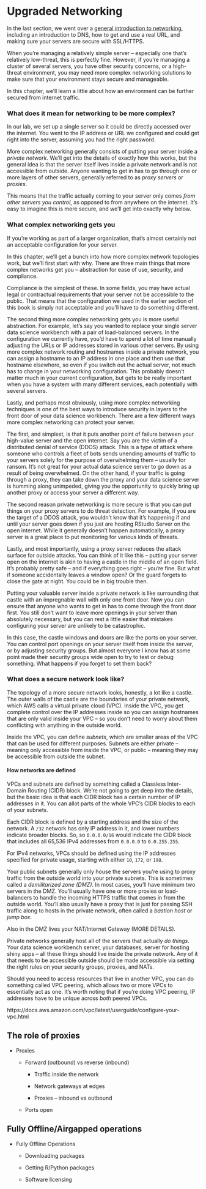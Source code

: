 # Upgraded Networking

In the last section, we went over a [general introduction to networking](#url), including an introduction to DNS, how to get and use a real URL, and making sure your servers are secure with SSL/HTTPS.

When you're managing a relatively simple server -- especially one that's relatively low-threat, this is perfectly fine. However, if you're managing a cluster of several servers, you have other security concerns, or a high-threat environment, you may need more complex networking solutions to make sure that your environment stays secure and manageable.

In this chapter, we'll learn a little about how an environment can be further secured from internet traffic.

### What does it mean for networking to be more complex?

In our lab, we set up a single server so it could be directly accessed over the internet. You went to the IP address or URL we configured and could get right into the server, assuming you had the right password.

More complex networking generally consists of putting your server inside a *private network*. We'll get into the details of exactly how this works, but the general idea is that the server itself lives inside a private network and is not accessible from outside. Anyone wanting to get in has to go through one or more layers of other servers, generally referred to as *proxy servers* or *proxies*.

This means that the traffic actually coming to your server only comes *from other servers you control*, as opposed to from anywhere on the internet. It's easy to imagine this is more secure, and we'll get into exactly why below.

### What complex networking gets you

If you're working as part of a larger organization, that's almost certainly not an acceptable configuration for your server.

In this chapter, we'll get a bunch into how more complex network topologies work, but we'll first start with why. There are three main things that more complex networks get you -- abstraction for ease of use, security, and compliance.

Compliance is the simplest of these. In some fields, you may have actual legal or contractual requirements that your server not be accessible to the public. That means that the configuration we used in the earlier section of this book is simply not acceptable and you'll have to do something different.

The second thing more complex networking gets you is more useful abstraction. For example, let's say you wanted to replace your single server data science workbench with a pair of load-balanced servers. In the configuration we currently have, you'd have to spend a lot of time manually adjusting the URLs or IP addresses stored in various other servers. By using more complex network routing and hostnames inside a private network, you can assign a hostname to an IP address in one place and then use that hostname elsewhere, so even if you switch out the actual server, not much has to change in your networking configuration. This probably doesn't matter much in your current configuration, but gets to be really important when you have a system with many different services, each potentially with several servers.

Lastly, and perhaps most obviously, using more complex networking techniques is one of the best ways to introduce security in layers to the front door of your data science workbench. There are a few different ways more complex networking can protect your server.

The first, and simplest, is that it puts another point of failure between your high-value server and the open internet. Say you are the victim of a distributed denial of service (DDOS) attack. This is a type of attack where someone who controls a fleet of bots sends unending amounts of traffic to your servers solely for the purpose of overwhelming them -- usually for ransom. It's not great for your actual data science server to go down as a result of being overwhelmed. On the other hand, if your traffic is going through a proxy, they can take down the proxy and your data science server is humming along unimpeded, giving you the opportunity to quickly bring up another proxy or access your server a different way.

The second reason private networking is more secure is that you can put things on your proxy servers to do threat detection. For example, if you are the target of a DDOS attack, you wouldn't know that it's happening if and until your server goes down if you just are hosting RStudio Server on the open internet. While it generally doesn't happen automatically, a proxy server is a great place to put monitoring for various kinds of threats.

Lastly, and most importantly, using a proxy server reduces the attack surface for outside attacks. You can think of it like this -- putting your server open on the internet is akin to having a castle in the middle of an open field. It's probably pretty safe -- and if everything goes right -- you're fine. But what if someone accidentally leaves a window open? Or the guard forgets to close the gate at night. You could be in big trouble then.

Putting your valuable server inside a private network is like surrounding that castle with an impregnable wall with only one front door. Now you can ensure that anyone who wants to get in has to come through the front door first. You still don't want to leave more openings in your server than absolutely necessary, but you can rest a little easier that mistakes configuring your server are unlikely to be catastrophic.

In this case, the castle windows and doors are like the ports on your server. You can control port openings on your server itself from inside the server, or by adjusting security groups. But almost everyone I know has at some point made their security groups wide open to try to test or debug something. What happens if you forget to set them back?

### What does a secure network look like?

The topology of a more secure network looks, honestly, a lot like a castle. The outer walls of the castle are the boundaries of your private network, which AWS calls a virtual private cloud (VPC). Inside the VPC, you get complete control over the IP addresses inside so you can assign hostnames that are only valid inside your VPC -- so you don't need to worry about them conflicting with anything in the outside world.

Inside the VPC, you can define *subnets*, which are smaller areas of the VPC that can be used for different purposes. Subnets are either private -- meaning only accessible from inside the VPC, or public -- meaning they may be accessible from outside the subnet.

::: callout-note
#### How networks are defined

VPCs and subnets are defined by something called a Classless Inter-Domain Routing (CIDR) block. We're not going to get deep into the details, but the basic idea is that each CIDR block has a certain number of IP addresses in it. You can allot parts of the whole VPC's CIDR blocks to each of your subnets.

Each CIDR block is defined by a starting address and the size of the network. A `/32` network has only IP address in it, and lower numbers indicate broader blocks. So, so `0.0.0.0/16` would indicate the CIDR block that includes all 65,536 IPv4 addresses from `0.0.0.0` to `0.0.255.255`.

For IPv4 networks, VPCs should be defined using the IP addresses specified for private usage, starting with either `10`, `172`, or `198`.
:::

Your public subnets generally only house the servers you're using to proxy traffic from the outside world into your private subnets. This is sometimes called a *demilitarized zone (DMZ)*. In most cases, you'll have minimum two servers in the DMZ. You'll usually have one or more proxies or load-balancers to handle the incoming HTTPS traffic that comes in from the outside world. You'll also usually have a proxy that is just for passing SSH traffic along to hosts in the private network, often called a *bastion host* or *jump box*.

Also in the DMZ lives your NAT/Internet Gateway (MORE DETAILS).

Private networks generally host all of the servers that actually *do things*. Your data science workbench server, your databases, server for hosting shiny apps -- all these things should live inside the private network. Any of it that needs to be accessible outside should be made accessible via setting the right rules on your security groups, proxies, and NATs.

Should you need to access resources that live in another VPC, you can do something called VPC peering, which allows two or more VPCs to essentially act as one. It's worth noting that if you're doing VPC peering, IP addresses have to be unique across *both* peered VPCs.

https://docs.aws.amazon.com/vpc/latest/userguide/configure-your-vpc.html

## The role of proxies

-   Proxies

    -   Forward (outbound) vs reverse (inbound)

        -   Traffic inside the network

        -   Network gateways at edges

        -   Proxies -- inbound vs outbound

    -   Ports open

## Fully Offline/Airgapped operations

-   Fully Offline Operations

    -   Downloading packages

    -   Getting R/Python packages

    -   Software licensing
